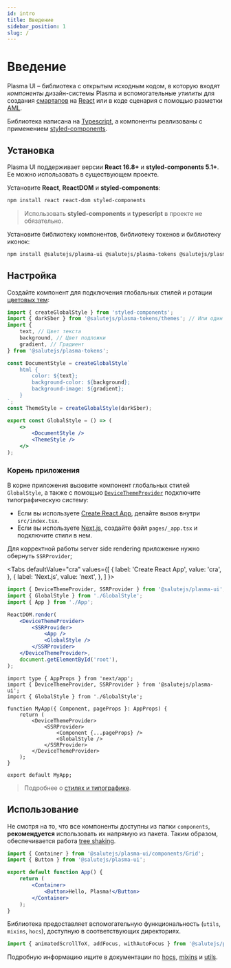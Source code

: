 ```yaml
---
id: intro
title: Введение
sidebar_position: 1
slug: /
---
```



# Введение
Plasma UI – библиотека с открытым исходным кодом,
в которую входят _компоненты_ дизайн-системы Plasma
и вспомогательные _утилиты_ для создания [смартапов](https://bit.ly/3L8S6jf) на [React](https://reactjs.org/) или в коде сценария с помощью разметки [AML](./aml.mdx).

Библиотека написана на [Typescript](https://www.typescriptlang.org/),
а компоненты реализованы с применением [styled-components](https://styled-components.com/).

## Установка
Plasma UI поддерживает версии **React 16.8+** и **styled-components 5.1+**.
Ее можно использовать в существующем проекте.

Установите **React**, **ReactDOM** и **styled-components**:

```bash
npm install react react-dom styled-components
```

> Использовать **styled-components** и **typescript** в проекте не обязательно.

Установите библиотеку компонентов, библиотеку токенов и библиотеку иконок:

```bash
npm install @salutejs/plasma-ui @salutejs/plasma-tokens @salutejs/plasma-icons
```

## Настройка

Создайте компонент для подключения глобальных стилей и ротации [цветовых тем](./theming):

```jsx title="GlobalStyle.tsx"
import { createGlobalStyle } from 'styled-components';
import { darkSber } from '@salutejs/plasma-tokens/themes'; // Или один из списка: darkEva, darkJoy, lightEva, lightJoy, lightSber
import {
    text, // Цвет текста
    background, // Цвет подложки
    gradient, // Градиент
} from '@salutejs/plasma-tokens';

const DocumentStyle = createGlobalStyle`
    html {
        color: ${text};
        background-color: ${background};
        background-image: ${gradient};
    }
`;
const ThemeStyle = createGlobalStyle(darkSber);

export const GlobalStyle = () => (
    <>
        <DocumentStyle />
        <ThemeStyle />
    </>
);
```

### Корень приложения
В корне приложения вызовите компонент глобальных стилей `GlobalStyle`,
а также с помощью [`DeviceThemeProvider`](./components/devicethemeprovider) подключите типографическую систему:

+ Если вы используете [Create React App](https://create-react-app.dev), делайте вызов внутри `src/index.tsx`.
+ Если вы используете [Next.js](https://nextjs.org/), создайте файл `pages/_app.tsx` и подключите стили в нем.

Для корректной работы server side rendering приложение нужно обернуть `SSRProvider`;

<Tabs
  defaultValue="cra"
  values={[
    { label: 'Create React App', value: 'cra', },
    { label: 'Next.js', value: 'next', },
  ]
}>
<TabItem value="cra">

```jsx {2,3,7,9,10} title="index.tsx"
import { DeviceThemeProvider, SSRProvider } from '@salutejs/plasma-ui';
import { GlobalStyle } from './GlobalStyle';
import { App } from './App';

ReactDOM.render(
    <DeviceThemeProvider>
        <SSRProvider>
            <App />
            <GlobalStyle />
        </SSRProvider>
    </DeviceThemeProvider>,
    document.getElementById('root'),
);
```
</TabItem>
<TabItem value="next">

```tsx {2,3,7,9,10} title="pages/_app.tsx"
import type { AppProps } from 'next/app';
import { DeviceThemeProvider, SSRProvider } from '@salutejs/plasma-ui';
import { GlobalStyle } from './GlobalStyle';

function MyApp({ Component, pageProps }: AppProps) {
    return (
        <DeviceThemeProvider>
            <SSRProvider>
                <Component {...pageProps} />
                <GlobalStyle />
            </SSRProvider>
        </DeviceThemeProvider>
    );
}

export default MyApp;
```
</TabItem>
</Tabs>

> Подробнее о [стилях и типографике](./design/tokens).

## Использование
Не смотря на то, что все компоненты доступны из папки `components`,
**рекомендуется** использовать их напрямую из пакета.
Таким образом, обеспечивается работа [tree shaking](https://webpack.js.org/guides/tree-shaking/).

```jsx {1,2} title="App.tsx"
import { Container } from '@salutejs/plasma-ui/components/Grid';
import { Button } from '@salutejs/plasma-ui';

export default function App() {
    return (
        <Container>
            <Button>Hello, Plasma!</Button>
        </Container>
    );
}
```

Библиотека предоставляет вспомогательную функциональность (`utils`, `mixins`, `hocs`),
доступную в соответствующих директориях.

```jsx
import { animatedScrollToX, addFocus, withAutoFocus } from '@salutejs/plasma-ui';
```

Подробную информацию ищите в документации по
[hocs](./functions/hocs), [mixins](./functions/mixins) и [utils](./functions/utils).
